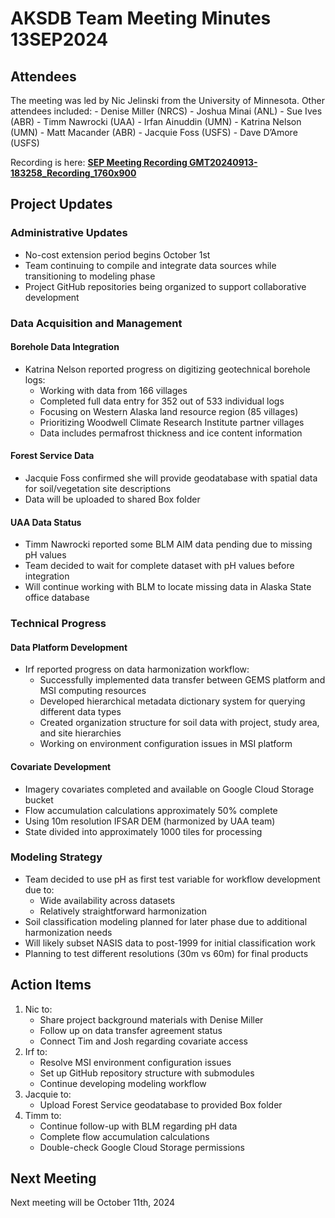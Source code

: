 # AKSDB Team Meeting Minutes 13SEP2024

## Attendees

The meeting was led by Nic Jelinski from the University of Minnesota. Other attendees included:
- Denise Miller (NRCS)
- Joshua Minai (ANL)
- Sue Ives (ABR)
- Timm Nawrocki (UAA)
- Irfan Ainuddin (UMN)
- Katrina Nelson (UMN)
- Matt Macander (ABR)
- Jacquie Foss (USFS)
- Dave D'Amore (USFS)

Recording is here: [**SEP Meeting Recording GMT20240913-183258_Recording_1760x900**](https://youtu.be/-ChA_Z9_AcQ)

## Project Updates

### Administrative Updates
- No-cost extension period begins October 1st
- Team continuing to compile and integrate data sources while transitioning to modeling phase
- Project GitHub repositories being organized to support collaborative development

### Data Acquisition and Management

#### Borehole Data Integration
- Katrina Nelson reported progress on digitizing geotechnical borehole logs:
  - Working with data from 166 villages
  - Completed full data entry for 352 out of 533 individual logs
  - Focusing on Western Alaska land resource region (85 villages)
  - Prioritizing Woodwell Climate Research Institute partner villages
  - Data includes permafrost thickness and ice content information

#### Forest Service Data
- Jacquie Foss confirmed she will provide geodatabase with spatial data for soil/vegetation site descriptions
- Data will be uploaded to shared Box folder

#### UAA Data Status
- Timm Nawrocki reported some BLM AIM data pending due to missing pH values
- Team decided to wait for complete dataset with pH values before integration
- Will continue working with BLM to locate missing data in Alaska State office database

### Technical Progress

#### Data Platform Development
- Irf reported progress on data harmonization workflow:
  - Successfully implemented data transfer between GEMS platform and MSI computing resources
  - Developed hierarchical metadata dictionary system for querying different data types
  - Created organization structure for soil data with project, study area, and site hierarchies
  - Working on environment configuration issues in MSI platform

#### Covariate Development
- Imagery covariates completed and available on Google Cloud Storage bucket
- Flow accumulation calculations approximately 50% complete
- Using 10m resolution IFSAR DEM (harmonized by UAA team)
- State divided into approximately 1000 tiles for processing

### Modeling Strategy
- Team decided to use pH as first test variable for workflow development due to:
  - Wide availability across datasets
  - Relatively straightforward harmonization
- Soil classification modeling planned for later phase due to additional harmonization needs
- Will likely subset NASIS data to post-1999 for initial classification work
- Planning to test different resolutions (30m vs 60m) for final products

## Action Items

1. Nic to:
   - Share project background materials with Denise Miller
   - Follow up on data transfer agreement status
   - Connect Tim and Josh regarding covariate access

2. Irf to:
   - Resolve MSI environment configuration issues
   - Set up GitHub repository structure with submodules
   - Continue developing modeling workflow

3. Jacquie to:
   - Upload Forest Service geodatabase to provided Box folder

4. Timm to:
   - Continue follow-up with BLM regarding pH data
   - Complete flow accumulation calculations
   - Double-check Google Cloud Storage permissions
   
## Next Meeting

Next meeting will be October 11th, 2024